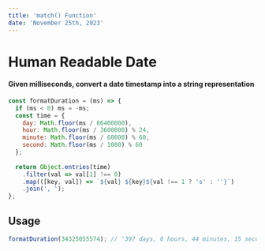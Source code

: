 ```yaml
---
title: 'match() Function'
date: 'November 25th, 2023'
---
```


# Human Readable Date

#### Given milliseconds, convert a date timestamp into a string representation

```js
const formatDuration = (ms) => {
  if (ms < 0) ms = -ms;
  const time = {
    day: Math.floor(ms / 86400000),
    hour: Math.floor(ms / 3600000) % 24,
    minute: Math.floor(ms / 60000) % 60,
    second: Math.floor(ms / 1000) % 60
  };
  
  return Object.entries(time)
    .filter(val => val[1] !== 0)
    .map(([key, val]) => `${val} ${key}${val !== 1 ? 's' : ''}`)
    .join(', ');
};
```

## Usage
```js
formatDuration(34325055574); // '397 days, 6 hours, 44 minutes, 15 seconds'
```

